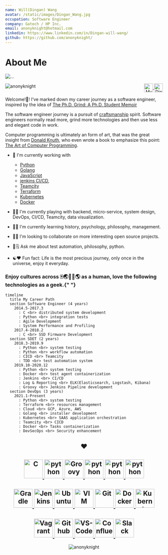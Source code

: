 ```yaml
---
name: Will(Dingan) Wang
avatar: /static/images/Dingan_Wang.jpg
occupation: Software Engineer
company: Gatech / HP Inc.
email: anonyknight@hotmail.com
linkedin: https://www.linkedin.com/in/Dingan-will-wang/
github: https://github.com/anonyknight/
---
```


# About Me

<div className="flex flex-wrap justify-center">
  <div className="w-6/12 sm:w-4/12 px-4">
    <img
      src={require("@site/static/img/DinganWang.jpg").default}
      alt="..."
      className="shadow-lg rounded-full max-w-full h-auto align-middle border-none"
    />
  </div>
</div>

<div>
  <img
    align="left"
    src="https://komarev.com/ghpvc/?username=anonyknight"
    alt="anonyknight"
  />
  <p align="right">
    <a href="https://anonyknight.github.io/" target="_blank">
      <img
        align="center"
        src="https://raw.githubusercontent.com/devicons/devicon/master/icons/github/github-original.svg"
        alt="My github.io"
        height="28"
        width="28"
      />
    </a>
    <a href="https://linkedin.com/in/Dingan-will-wang" target="_blank">
      <img
        align="center"
        src="https://cdn.jsdelivr.net/npm/simple-icons@3.0.1/icons/linkedin.svg"
        alt="Dingan-will-wang"
        height="28"
        width="28"
      />
    </a>
  </p>
</div>

Welcome!👋! I've marked down my career journey as a software engineer,
inspired by the idea of [The Ph.D. Grind: A Ph.D. Student Memoir](https://www.goodreads.com/en/book/show/15731248-the-ph-d-grind)

The software engineer journey is a pursuit of
[craftsmanship](https://manifesto.softwarecraftsmanship.org/) spirit.
Software engineers normally read more, grind more technologies and then use less and elegant code in work.

Computer programming is ultimately an form of art, that was the great insight from [Donald Knuth](https://en.wikipedia.org/wiki/Donald_Knuth), who even wrote a book to emphasize this point:
[The Art of Computer Programming](https://en.wikipedia.org/wiki/The_Art_of_Computer_Programming).

- 🔭 I'm currently working with

  - [Python](https://www.python.org/)
  - [Golang](https://golang.org/)
  - [JavaScript](https://developer.mozilla.org/en-US/docs/Web/JavaScript)
  - [jenkins CI/CD](https://www.jenkins.io/doc/book/pipeline/),
  - [Teamcity](https://www.jetbrains.com/help/teamcity/teamcity-documentation.html)
  - [Terraform](https://www.terraform.io/)
  - [Kubernetes](https://kubernetes.io/)
  - [Docker](https://www.docker.com/)

- 🎵️🎶️ I'm currently playing with backend, micro-service, system design, DevOps, CI/CD, Teamcity, data visualization.

- 🌱🌳️ I'm currently learning history, psychology, philosophy, management.

- 🍻️🥂️ I'm looking to collaborate on more interesting open source projects.

- 💬🗒️ Ask me about test automation, philosophy, python.

- ☯️❤️ Fun fact: Life is the most precious journey, only once in the universe, enjoy it everyday.

<h3>
  Enjoy cultures across 🀄️🌏️🍁️🗽️🌎️ as a human, love the following
  technologies as a geek.{" "}
</h3>

```mermaid
timeline
  title My Career Path
  section Software Engineer (4 years)
    2014.5-2017.3 
      : C <br> distributed system development
      : Python <br> integration tests
      : Agile Development
      : System Performance and Profiling
    2017.4-2018.2
      : C <br> SSD Firmware Development
  section SDET (2 years)
    2018.3-2019.9
      : Python <br> system testing
      : Python <br> workflow automation
      : CICD <br> Teamcity
      : TDD <br> test automation system
    2019.10-2020.12
      : Python <br> system testing
      : Docker <br> test agent containerization
      : Jenkins <br> CI/CD
      : Log & Reporting <br> ELK(Elasticsearch, Logstash, Kibana)
      : Groovy <br> Jenkins Pipeline development
  section DevOps (3 years)
    2021.1-Present 
      : Python <br> system testing
      : Terraform <br> resources management
      : Cloud <br> GCP, Azure, AWS
      : Golang <br> installer development
      : Kubernetes <br> SAAS application orchestration
      : Teamcity <br> CICD
      : Docker <br> Tasks containerization
      : DevSecOps <br> Security enhancement
```

<h2 align="center">❤️</h2>
<h2 align="center">
<a href="https://www.cprogramming.com">
  <img
    src="https://raw.githubusercontent.com/devicons/devicon/master/icons/c/c-plain.svg"
    alt="C"
    width="60"
    height="60"
  />
</a>
<a href="https://www.python.org/doc">
  <img
    src="https://raw.githubusercontent.com/devicons/devicon/master/icons/python/python-original.svg"
    alt="python"
    width="60"
    height="60"
  />
</a>
<a href="https://groovy-lang.org/documentation.html">
  <img
    src="https://raw.githubusercontent.com/devicons/devicon/master/icons/groovy/groovy-original.svg"
    alt="Groovy"
    width="60"
    height="60"
  />
</a>
<a href="https://go.dev">
  <img
    src="https://raw.githubusercontent.com/devicons/devicon/master/icons/go/go-original.svg"
    alt="python"
    width="60"
    height="60"
  />
</a>
<a href="https://dev.java">
  <img
    src="https://raw.githubusercontent.com/devicons/devicon/master/icons/java/java-original.svg"
    alt="python"
    width="60"
    height="60"
  />
</a>
<a href="https://developer.mozilla.org/en-US/docs/Web/JavaScript">
  <img
    src="https://raw.githubusercontent.com/devicons/devicon/master/icons/javascript/javascript-original.svg"
    alt="python"
    width="60"
    height="60"
  />
</a>
</h2>

<h2 align="center">
<a href="https://docs.gradle.org/current/userguide/userguide.html">
  <img
    src="https://raw.githubusercontent.com/devicons/devicon/master/icons/gradle/gradle-plain.svg"
    alt="Gradle"
    width="60"
    height="60"
  />
</a>
<a href="https://www.jenkins.io/doc">
  <img
    src="https://raw.githubusercontent.com/devicons/devicon/master/icons/jenkins/jenkins-original.svg"
    alt="Jenkins"
    width="60"
    height="60"
  />
</a>
<a href="https://ubuntu.com">
  <img
    src="https://raw.githubusercontent.com/devicons/devicon/master/icons/ubuntu/ubuntu-plain-wordmark.svg"
    alt="Ubuntu"
    width="60"
    height="60"
  />
</a>
<a href="https://www.vim.org">
  <img
    src="https://raw.githubusercontent.com/devicons/devicon/master/icons/vim/vim-plain.svg"
    alt="VIM"
    width="60"
    height="60"
  />
</a>
<a href="https://git-scm.com/doc">
  <img
    src="https://raw.githubusercontent.com/devicons/devicon/master/icons/git/git-original.svg"
    alt="Git"
    width="60"
    height="60"
  />
</a>
<a href="https://docs.docker.com">
  <img
    src="https://raw.githubusercontent.com/devicons/devicon/master/icons/docker/docker-original.svg"
    alt="Docker"
    width="60"
    height="60"
  />
</a>
<a href="https://kubernetes.io/docs/home">
  <img
    src="https://kubernetes.io/images/favicon.png"
    alt="Kubernetes"
    width="60"
    height="60"
  />
</a>
</h2>

<h2 align="center">
<a href="https://www.vagrantup.com/docs">
  <img
    src="https://raw.githubusercontent.com/devicons/devicon/master/icons/vagrant/vagrant-original.svg"
    alt="Vagrant"
    width="60"
    height="60"
  />
</a>
<a href="https://docs.github.com/en">
  <img
    src="https://raw.githubusercontent.com/devicons/devicon/master/icons/github/github-original.svg"
    alt="Github"
    width="60"
    height="60"
  />
</a>
<a href="https://code.visualstudio.com/docs">
  <img
    src="https://upload.wikimedia.org/wikipedia/commons/thumb/9/9a/Visual_Studio_Code_1.35_icon.svg/1200px-Visual_Studio_Code_1.35_icon.svg.png"
    alt="VS-Code"
    width="60"
    height="60"
  />
</a>
<a href="https://pandas.pydata.org">
  <img
    src="https://raw.githubusercontent.com/devicons/devicon/master/icons/pandas/pandas-original.svg"
    alt="Confluence"
    width="60"
    height="60"
  />
</a>
<a href="https://cloud.google.com">
  <img
    src="https://raw.githubusercontent.com/devicons/devicon/master/icons/googlecloud/googlecloud-original.svg"
    alt="Slack"
    width="60"
    height="60"
  />
</a>
</h2>


<p align="center">
  <img
    src="https://github-readme-stats.vercel.app/api?username=anonyknight&show_icons=true"
    alt="anonyknight"
  />
</p>